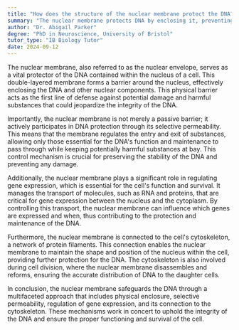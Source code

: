 ```yaml
---
title: "How does the structure of the nuclear membrane protect the DNA?"
summary: "The nuclear membrane protects DNA by enclosing it, preventing damage and controlling the substances that enter and exit."
author: "Dr. Abigail Parker"
degree: "PhD in Neuroscience, University of Bristol"
tutor_type: "IB Biology Tutor"
date: 2024-09-12
---
```


The nuclear membrane, also referred to as the nuclear envelope, serves as a vital protector of the DNA contained within the nucleus of a cell. This double-layered membrane forms a barrier around the nucleus, effectively enclosing the DNA and other nuclear components. This physical barrier acts as the first line of defense against potential damage and harmful substances that could jeopardize the integrity of the DNA.

Importantly, the nuclear membrane is not merely a passive barrier; it actively participates in DNA protection through its selective permeability. This means that the membrane regulates the entry and exit of substances, allowing only those essential for the DNA's function and maintenance to pass through while keeping potentially harmful substances at bay. This control mechanism is crucial for preserving the stability of the DNA and preventing any damage.

Additionally, the nuclear membrane plays a significant role in regulating gene expression, which is essential for the cell's function and survival. It manages the transport of molecules, such as RNA and proteins, that are critical for gene expression between the nucleus and the cytoplasm. By controlling this transport, the nuclear membrane can influence which genes are expressed and when, thus contributing to the protection and maintenance of the DNA.

Furthermore, the nuclear membrane is connected to the cell's cytoskeleton, a network of protein filaments. This connection enables the nuclear membrane to maintain the shape and position of the nucleus within the cell, providing further protection for the DNA. The cytoskeleton is also involved during cell division, where the nuclear membrane disassembles and reforms, ensuring the accurate distribution of DNA to the daughter cells.

In conclusion, the nuclear membrane safeguards the DNA through a multifaceted approach that includes physical enclosure, selective permeability, regulation of gene expression, and its connection to the cytoskeleton. These mechanisms work in concert to uphold the integrity of the DNA and ensure the proper functioning and survival of the cell.
    